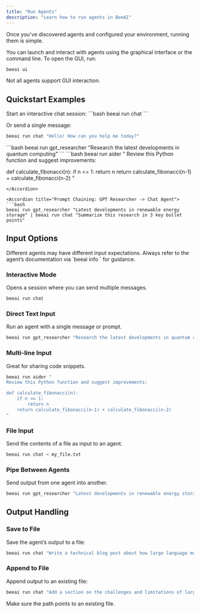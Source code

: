 ```yaml
---
title: "Run Agents"
description: "Learn how to run agents in BeeAI"
---
```


Once you've discovered agents and configured your environment, running them is simple.

You can launch and interact with agents using the graphical interface or the command line. To open the GUI, run:

```bash
beeai ui
```

<Note>
Not all agents support GUI interaction.
</Note>

## Quickstart Examples

<Accordion title="Chat Agent">
Start an interactive chat session:
```bash
beeai run chat
```

Or send a single message:
```bash
beeai run chat "Hello! How can you help me today?"
```
</Accordion>

<Accordion title="GPT Researcher">
```bash
beeai run gpt_researcher "Research the latest developments in quantum computing"
```
</Accordion>

<Accordion title="Aider - Code Assistant">
```bash
beeai run aider "
Review this Python function and suggest improvements:

def calculate_fibonacci(n):
    if n <= 1:
        return n
    return calculate_fibonacci(n-1) + calculate_fibonacci(n-2)
"
```
</Accordion>

<Accordion title="Prompt Chaining: GPT Researcher -> Chat Agent">
```bash
beeai run gpt_researcher "Latest developments in renewable energy storage" | beeai run chat "Summarize this research in 3 key bullet points"
```
</Accordion>

## Input Options

<Note>
Different agents may have different input expectations. Always refer to the agent’s documentation via `beeai info <agent-name>` for guidance.
</Note>

### Interactive Mode

Opens a session where you can send multiple messages.

```bash
beeai run chat
```

### Direct Text Input

Run an agent with a single message or prompt.

```bash
beeai run gpt_researcher "Research the latest developments in quantum computing"
```

### Multi-line Input

Great for sharing code snippets.

```bash
beeai run aider "
Review this Python function and suggest improvements:

def calculate_fibonacci(n):
    if n <= 1:
        return n
    return calculate_fibonacci(n-1) + calculate_fibonacci(n-2)
"
```

### File Input

Send the contents of a file as input to an agent.

```bash
beeai run chat < my_file.txt
```

### Pipe Between Agents

Send output from one agent into another.

```bash
beeai run gpt_researcher "Latest developments in renewable energy storage" | beeai run chat "Summarize this research in 3 key bullet points"
```

## Output Handling

### Save to File

Save the agent’s output to a file:

```bash
beeai run chat "Write a technical blog post about how large language models work" > ~/post.md
```

### Append to File

Append output to an existing file:

```bash
beeai run chat "Add a section on the challenges and limitations of large language models" >> ~/blog.md
```

<Tip>
Make sure the path points to an existing file.
</Tip>